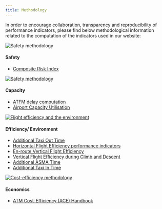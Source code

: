 ```yaml
---
title: Methodology
---
```


In order to encourage collaboration, transparency and reproducibility of performance indicators, please find below methodological information related to the computation of the indicators used in our website:

<div class="container">
<div class="row align-items-start">
<div class="col-2">
<div class="card border-0">
  <img class="card-img-top" src="/images/landing/ectl_saf_th.jpg" alt="Safety methodology">
</div></div>
<div class="col-10">
#### Safety
  * [Composite Risk Index][cri-pi]
</div>
</div></div>

<div class="container">
<div class="row align-items-start">
<div class="col-2">
<div class="card border-0"><a href="/capacity/">
  <img class="card-img-top" src="/images/landing/ectl_cap_th.jpg" alt="Safety methodology"></a>
</div></div>
<div class="col-10">
#### Capacity
  * [ATFM delay computation][atfmdelay]
  * [Airport Capacity Utilisation][acu]
</div>
</div></div>

<div class="container">
<div class="row align-items-start">
<div class="col-2">
<div class="card border-0"><a href="/efficiency/">
  <img class="card-img-top" src="/images/landing/ectl_env_th.jpg" alt="Flight efficiency and the environment"></a>
</div></div>
<div class="col-10">
#### Efficiency/ Environment
  * [Additional Taxi Out Time][ATXOT]
  * [Horizontal Flight Efficiency performance indicators][hfe]
  * [En-route Vertical Flight Efficiency][ervfe]
  * [Vertical Flight Efficiency during Climb and Descent][cdvfe]
  * [Additional ASMA Time][ASMA]
  * [Additional Taxi In Time][ATXIT]
</div>
</div></div>

<div class="container">
<div class="row align-items-start">
<div class="col-2">
<div class="card border-0"><a href="/economics/">
  <img class="card-img-top" src="/images/landing/ectl_cef_th.jpg" alt="Cost-efficiency methodology"></a>
</div></div>
<div class="col-10">
#### Economics
  * [ATM Cost-Efficiency (ACE) Handbook][ace]
</div>
</div></div>


[atfmdelay]: /methodology/atfm-delay-calculation/ "ATFM delay computation"
[hfe]: /methodology/horizontal-flight-efficiency-pi/ "Horizontal Flight Efficiency performance indicators"
[ervfe]: /methodology/en-route-vertical-flight-efficiency-pi/ "En-route Vertical Flight Efficiency"
[cri-pi]: /methodology/cri-pi/ "Composite Risk Index"

[ASMA]: /methodology/additional-asma-time/ "Additional ASMA Time"
[ATXOT]: /methodology/additional-taxi-out-time/ "Additional Taxi-out Time"
[ATXIT]: /methodology/additional-taxi-in-time/ "Additional Taxi-in Time"
[cdvfe]: /methodology/cd-vertical-flight-efficiency-pi/ "Vertical Flight Efficiency during Climb and Descent"
[acu]: /methodology/airport-capacity-utilisation/ "Airport Capacity Utilisation"
[ace]: /economics/ace/ace-handbook/ "ATM Cost-Efficiency (ACE)"
